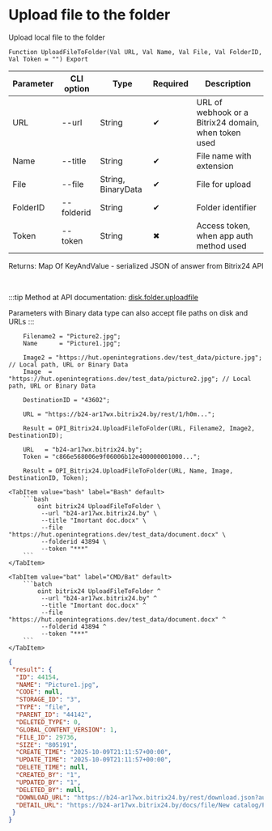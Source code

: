 ﻿---
sidebar_position: 2
description: Upload file to the folder and other functions to work with Bitrix24 in the Open Integration Package, a free open-source integration library for 1C:Enterprise 8, OneScript and CLI
keywords: [1C, 1С, 1С:Enterprise, 1С:Enterprise 8.3, API, Integration, Services, Exchange, OneScript, CLI, Bitrix24]
---


# Upload file to the folder
 Upload local file to the folder



`Function UploadFileToFolder(Val URL, Val Name, Val File, Val FolderID, Val Token = "") Export`

  | Parameter | CLI option | Type | Required | Description |
  |-|-|-|-|-|
  | URL | --url | String | &#x2714; | URL of webhook or a Bitrix24 domain, when token used |
  | Name | --title | String | &#x2714; | File name with extension |
  | File | --file | String, BinaryData | &#x2714; | File for upload |
  | FolderID | --folderid | String | &#x2714; | Folder identifier |
  | Token | --token | String | &#x2716; | Access token, when app auth method used |

  
  Returns:  Map Of KeyAndValue - serialized JSON of answer from Bitrix24 API

<br/>

:::tip
Method at API documentation: [disk.folder.uploadfile](https://dev.1c-bitrix.ru/rest_help/disk/folder/disk_folder_uploadfile.php)

Parameters with Binary data type can also accept file paths on disk and URLs
:::
<br/>


```bsl title="1C:Enterprise/OneScript code example"
    Filename2 = "Picture2.jpg";
    Name      = "Picture1.jpg";

    Image2 = "https://hut.openintegrations.dev/test_data/picture.jpg"; // Local path, URL or Binary Data
    Image  = "https://hut.openintegrations.dev/test_data/picture2.jpg"; // Local path, URL or Binary Data

    DestinationID = "43602";

    URL = "https://b24-ar17wx.bitrix24.by/rest/1/h0m...";

    Result = OPI_Bitrix24.UploadFileToFolder(URL, Filename2, Image2, DestinationID);

    URL   = "b24-ar17wx.bitrix24.by";
    Token = "c866e568006e9f06006b12e400000001000...";

    Result = OPI_Bitrix24.UploadFileToFolder(URL, Name, Image, DestinationID, Token);
```
 

 <Tabs>
  
    <TabItem value="bash" label="Bash" default>
        ```bash
            oint bitrix24 UploadFileToFolder \
             --url "b24-ar17wx.bitrix24.by" \
             --title "Imortant doc.docx" \
             --file "https://hut.openintegrations.dev/test_data/document.docx" \
             --folderid 43894 \
             --token "***"
        ```
    </TabItem>
  
    <TabItem value="bat" label="CMD/Bat" default>
        ```batch
            oint bitrix24 UploadFileToFolder ^
             --url "b24-ar17wx.bitrix24.by" ^
             --title "Imortant doc.docx" ^
             --file "https://hut.openintegrations.dev/test_data/document.docx" ^
             --folderid 43894 ^
             --token "***"
        ```
    </TabItem>
</Tabs>


```json title="Result"
{
 "result": {
  "ID": 44154,
  "NAME": "Picture1.jpg",
  "CODE": null,
  "STORAGE_ID": "3",
  "TYPE": "file",
  "PARENT_ID": "44142",
  "DELETED_TYPE": 0,
  "GLOBAL_CONTENT_VERSION": 1,
  "FILE_ID": 29736,
  "SIZE": "805191",
  "CREATE_TIME": "2025-10-09T21:11:57+00:00",
  "UPDATE_TIME": "2025-10-09T21:11:57+00:00",
  "DELETE_TIME": null,
  "CREATED_BY": "1",
  "UPDATED_BY": "1",
  "DELETED_BY": null,
  "DOWNLOAD_URL": "https://b24-ar17wx.bitrix24.by/rest/download.json?auth=a932e868006e9f06006b12e400000001000007cb4f91548f2b14466d71cee6bef90289&token=disk%7CaWQ9NDQxNTQmXz1FODBBTFNEQ0tOcHRNQ2lMSTI0ZWFwQTFrQzMxU0RoWg%3D%3D%7CImRvd25sb2FkfGRpc2t8YVdROU5EUXhOVFFtWHoxRk9EQkJURk5FUTB0T2NIUk5RMmxNU1RJMFpXRndRVEZyUXpNeFUwUm9XZz09fGE5MzJlODY4MDA2ZTlmMDYwMDZiMTJlNDAwMDAwMDAxMDAwMDA3Y2I0ZjkxNTQ4ZjJiMTQ0NjZkNzFjZWU2YmVmOTAyODki.EMqt7lztjStSjXBwmQonh6BfMOMsaCx3BC3t38YaNLY%3D",
  "DETAIL_URL": "https://b24-ar17wx.bitrix24.by/docs/file/New catalog/Picture1.jpg"
 }
}
```
